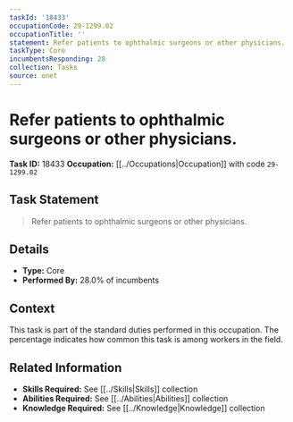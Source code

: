 ```yaml
---
taskId: '18433'
occupationCode: 29-1299.02
occupationTitle: ''
statement: Refer patients to ophthalmic surgeons or other physicians.
taskType: Core
incumbentsResponding: 28
collection: Tasks
source: onet
---
```

# Refer patients to ophthalmic surgeons or other physicians.

**Task ID:** 18433
**Occupation:** [[../Occupations|Occupation]] with code `29-1299.02`

## Task Statement

> Refer patients to ophthalmic surgeons or other physicians.

## Details

- **Type:** Core
- **Performed By:** 28.0% of incumbents

## Context

This task is part of the standard duties performed in this occupation. The percentage indicates how common this task is among workers in the field.

## Related Information

- **Skills Required:** See [[../Skills|Skills]] collection
- **Abilities Required:** See [[../Abilities|Abilities]] collection
- **Knowledge Required:** See [[../Knowledge|Knowledge]] collection
